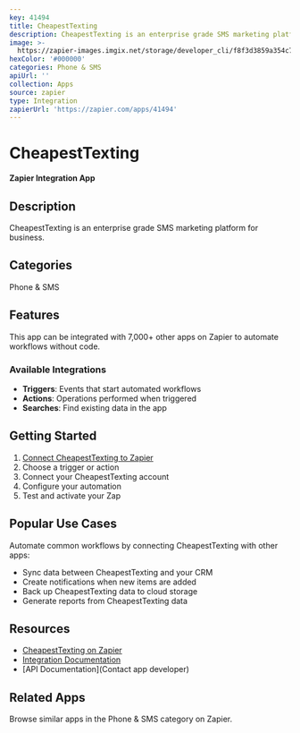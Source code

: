 ```yaml
---
key: 41494
title: CheapestTexting
description: CheapestTexting is an enterprise grade SMS marketing platform for business.
image: >-
  https://zapier-images.imgix.net/storage/developer_cli/f8f3d3859a354c735c0796bf92efa104.png?auto=format%2Ccompress&ixlib=python-3.0.0&q=50
hexColor: '#000000'
categories: Phone & SMS
apiUrl: ''
collection: Apps
source: zapier
type: Integration
zapierUrl: 'https://zapier.com/apps/41494'
---
```

# CheapestTexting

**Zapier Integration App**

## Description

CheapestTexting is an enterprise grade SMS marketing platform for business.

## Categories

Phone & SMS

## Features

This app can be integrated with 7,000+ other apps on Zapier to automate workflows without code.

### Available Integrations

- **Triggers**: Events that start automated workflows
- **Actions**: Operations performed when triggered
- **Searches**: Find existing data in the app

## Getting Started

1. [Connect CheapestTexting to Zapier](https://zapier.com/apps/41494)
2. Choose a trigger or action
3. Connect your CheapestTexting account
4. Configure your automation
5. Test and activate your Zap

## Popular Use Cases

Automate common workflows by connecting CheapestTexting with other apps:

- Sync data between CheapestTexting and your CRM
- Create notifications when new items are added
- Back up CheapestTexting data to cloud storage
- Generate reports from CheapestTexting data

## Resources

- [CheapestTexting on Zapier](https://zapier.com/apps/41494)
- [Integration Documentation](https://zapier.com/apps/41494/integrations)
- [API Documentation](Contact app developer)

## Related Apps

Browse similar apps in the Phone & SMS category on Zapier.
